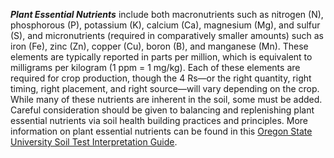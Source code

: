 ***Plant Essential Nutrients*** include both macronutrients such as nitrogen
(N), phosphorous (P), potassium (K), calcium (Ca), magnesium (Mg), and sulfur
(S), and micronutrients (required in comparatively smaller amounts) such as iron
(Fe), zinc (Zn), copper (Cu), boron (B), and manganese (Mn). These elements are
typically reported in parts per million, which is equivalent to milligrams per
kilogram (1 ppm = 1 mg/kg). Each of these elements are required for crop
production, though the 4 Rs---or the right quantity, right timing, right
placement, and right source---will vary depending on the crop. While many
of these nutrients are inherent in the soil, some must be added. Careful
consideration should be given to balancing and replenishing plant essential
nutrients via soil health building practices and principles. More information on
plant essential nutrients can be found in this [Oregon State University Soil Test Interpretation Guide](https://catalog.extension.oregonstate.edu/ec1478 "Oregon State University Soil Test Interpretation Guide").
